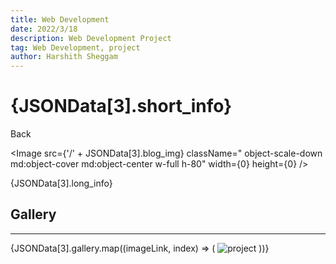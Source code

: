 ```yaml
---
title: Web Development
date: 2022/3/18
description: Web Development Project
tag: Web Development, project
author: Harshith Sheggam
---
```



<div className="flex justify-between  hover:text-bold">
  <h1>{JSONData[3].short_info}</h1>
  <Link href={'/projects'}>Back</Link>
</div>

<Image
  src={'/' + JSONData[3].blog_img}
  className=" object-scale-down md:object-cover md:object-center w-full h-80"
  width={0}
  height={0}
/>

{JSONData[3].long_info}

## Gallery 
---

<div class="mx-auto flex flex-wrap gap-1 justify-evenly items-stretch">
  {JSONData[3].gallery.map((imageLink, index) => (
    <Image
      class="object-scale-down w-1/4 h-1/5
  border border-black flex-grow "
      src={'/' + imageLink}
      alt="project"
      width={0}
      height={0}
    />
  ))}
</div>
